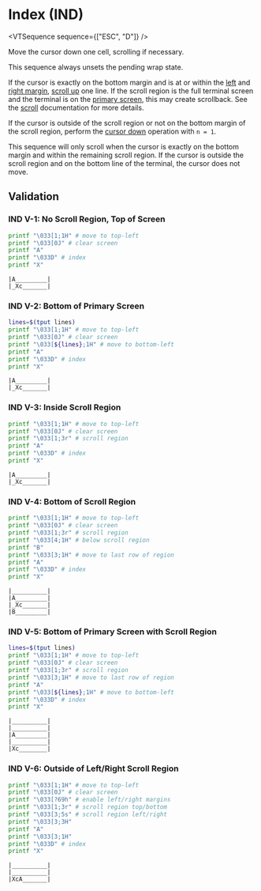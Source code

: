 
# Index (IND)

<VTSequence sequence={["ESC", "D"]} />

Move the cursor down one cell, scrolling if necessary.

This sequence always unsets the pending wrap state.

If the cursor is exactly on the bottom margin and is at or within the
[left](#TODO) and [right margin](#TODO), [scroll up](#TODO) one line.
If the scroll region is the full terminal screen and the terminal is on
the [primary screen](#TODO), this may create scrollback. See the
[scroll](#TODO) documentation for more details.

If the cursor is outside of the scroll region or not on the bottom
margin of the scroll region, perform the [cursor down](/vt/cud) operation with
`n = 1`.

This sequence will only scroll when the cursor is exactly on the bottom
margin and within the remaining scroll region. If the cursor is outside
the scroll region and on the bottom line of the terminal, the cursor
does not move.

## Validation

### IND V-1: No Scroll Region, Top of Screen

```bash
printf "\033[1;1H" # move to top-left
printf "\033[0J" # clear screen
printf "A"
printf "\033D" # index
printf "X"
```

```
|A_________|
|_Xc_______|
```

### IND V-2: Bottom of Primary Screen

```bash
lines=$(tput lines)
printf "\033[1;1H" # move to top-left
printf "\033[0J" # clear screen
printf "\033[${lines};1H" # move to bottom-left
printf "A"
printf "\033D" # index
printf "X"
```

```
|A_________|
|_Xc_______|
```

### IND V-3: Inside Scroll Region

```bash
printf "\033[1;1H" # move to top-left
printf "\033[0J" # clear screen
printf "\033[1;3r" # scroll region
printf "A"
printf "\033D" # index
printf "X"
```

```
|A_________|
|_Xc_______|
```

### IND V-4: Bottom of Scroll Region

```bash
printf "\033[1;1H" # move to top-left
printf "\033[0J" # clear screen
printf "\033[1;3r" # scroll region
printf "\033[4;1H" # below scroll region
printf "B"
printf "\033[3;1H" # move to last row of region
printf "A"
printf "\033D" # index
printf "X"
```

```
|__________|
|A_________|
|_Xc_______|
|B_________|
```

### IND V-5: Bottom of Primary Screen with Scroll Region

```bash
lines=$(tput lines)
printf "\033[1;1H" # move to top-left
printf "\033[0J" # clear screen
printf "\033[1;3r" # scroll region
printf "\033[3;1H" # move to last row of region
printf "A"
printf "\033[${lines};1H" # move to bottom-left
printf "\033D" # index
printf "X"
```

```
|__________|
|__________|
|A_________|
|__________|
|Xc________|
```

### IND V-6: Outside of Left/Right Scroll Region

```bash
printf "\033[1;1H" # move to top-left
printf "\033[0J" # clear screen
printf "\033[?69h" # enable left/right margins
printf "\033[1;3r" # scroll region top/bottom
printf "\033[3;5s" # scroll region left/right
printf "\033[3;3H"
printf "A"
printf "\033[3;1H"
printf "\033D" # index
printf "X"
```

```
|__________|
|__________|
|XcA_______|
```

